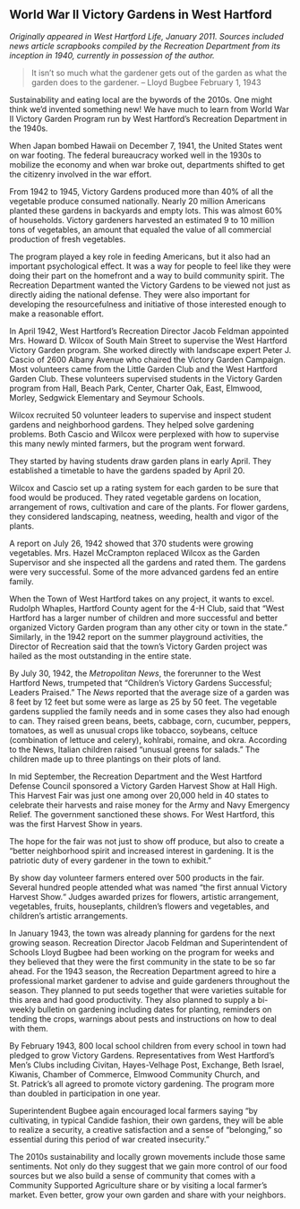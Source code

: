## World War II Victory Gardens in West Hartford {-}

*Originally appeared in West Hartford Life, January 2011. Sources included news article scrapbooks compiled by the Recreation Department from its inception in 1940, currently in possession of the author.*

> It isn’t so much what the gardener gets out of the garden as what the garden does to the gardener. -- Lloyd Bugbee February 1, 1943

Sustainability and eating local are the bywords of the 2010s. One might think we’d invented something new! We have much to learn from World War II Victory Garden Program run by West Hartford’s Recreation Department in the 1940s.

When Japan bombed Hawaii on December 7, 1941, the United States went on war footing. The federal bureaucracy worked well in the 1930s to mobilize the economy and when war broke out, departments shifted to get the citizenry involved in the war effort.

From 1942 to 1945, Victory Gardens produced more than 40% of all the vegetable produce consumed nationally. Nearly 20 million Americans planted these gardens in backyards and empty lots. This was almost 60% of households. Victory gardeners harvested an estimated 9 to 10 million tons of vegetables, an amount that equaled the value of all commercial production of fresh vegetables.

The program played a key role in feeding Americans, but it also had an important psychological effect. It was a way for people to feel like they were doing their part on the homefront and a way to build community spirit. The Recreation Department wanted the Victory Gardens to be viewed not just as directly aiding the national defense. They were also important for developing the resourcefulness and initiative of those interested enough to make a reasonable effort.

In April 1942, West Hartford’s Recreation Director Jacob Feldman appointed Mrs. Howard D. Wilcox of South Main Street to supervise the West Hartford Victory Garden program. She worked directly with landscape expert Peter J. Cascio of 2600 Albany Avenue who chaired the Victory Garden Campaign. Most volunteers came from the Little Garden Club and the West Hartford Garden Club. These volunteers supervised students in the Victory Garden program from Hall, Beach Park, Center, Charter Oak, East, Elmwood, Morley, Sedgwick Elementary and Seymour Schools.

Wilcox recruited 50 volunteer leaders to supervise and inspect student gardens and neighborhood gardens. They helped solve gardening problems. Both Cascio and Wilcox were perplexed with how to supervise this many newly minted farmers, but the program went forward.

They started by having students draw garden plans in early April. They established a timetable to have the gardens spaded by April 20.

Wilcox and Cascio set up a rating system for each garden to be sure that food would be produced. They rated vegetable gardens on location, arrangement of rows, cultivation and care of the plants. For flower gardens, they considered landscaping, neatness, weeding, health and vigor of the plants.

A report on July 26, 1942 showed that 370 students were growing vegetables. Mrs. Hazel McCrampton replaced Wilcox as the Garden Supervisor and she inspected all the gardens and rated them. The gardens were very successful. Some of the more advanced gardens fed an entire family.

When the Town of West Hartford takes on any project, it wants to excel. Rudolph Whaples, Hartford County agent for the 4-H Club, said that “West Hartford has a larger number of children and more successful and better organized Victory Garden program than any other city or town in the state.” Similarly, in the 1942 report on the summer playground activities, the Director of Recreation said that the town’s Victory Garden project was hailed as the most outstanding in the entire state.

By July 30, 1942, the *Metropolitan News*, the forerunner to the West Hartford News, trumpeted that “Children’s Victory Gardens Successful; Leaders Praised.” The *News* reported that the average size of a garden was 8 feet by 12 feet but some were as large as 25 by 50 feet. The vegetable gardens supplied the family needs and in some cases they also had enough to can. They raised green beans, beets, cabbage, corn, cucumber, peppers, tomatoes, as well as unusual crops like tobacco, soybeans, celtuce (combination of lettuce and celery), kohlrabi, romaine, and okra. According to the News, Italian children raised “unusual greens for salads.” The children made up to three plantings on their plots of land.

In mid September, the Recreation Department and the West Hartford Defense Council sponsored a Victory Garden Harvest Show at Hall High. This Harvest Fair was just one among over 20,000 held in 40 states to celebrate their harvests and raise money for the Army and Navy Emergency Relief. The government sanctioned these shows. For West Hartford, this was the first Harvest Show in years.

The hope for the fair was not just to show off produce, but also to create a “better neighborhood spirit and increased interest in gardening. It is the patriotic duty of every gardener in the town to exhibit.”

By show day volunteer farmers entered over 500 products in the fair. Several hundred people attended what was named “the first annual Victory Harvest Show.“ Judges awarded prizes for flowers, artistic arrangement, vegetables, fruits, houseplants, children’s flowers and vegetables, and children’s artistic arrangements.

In January 1943, the town was already planning for gardens for the next growing season. Recreation Director Jacob Feldman and Superintendent of Schools Lloyd Bugbee had been working on the program for weeks and they believed that they were the first community in the state to be so far ahead. For the 1943 season, the Recreation Department agreed to hire a professional market gardener to advise and guide gardeners throughout the season. They planned to put seeds together that were varieties suitable for this area and had good productivity. They also planned to supply a bi-weekly bulletin on gardening including dates for planting, reminders on tending the crops, warnings about pests and instructions on how to deal with them.

By February 1943, 800 local school children from every school in town had pledged to grow Victory Gardens. Representatives from West Hartford’s Men’s Clubs including Civitan, Hayes-Velhage Post, Exchange, Beth Israel, Kiwanis, Chamber of Commerce, Elmwood Community Church, and St. Patrick’s all agreed to promote victory gardening. The program more than doubled in participation in one year.

Superintendent Bugbee again encouraged local farmers saying “by cultivating, in typical Candide fashion, their own gardens, they will be able to realize a security, a creative satisfaction and a sense of “belonging,” so essential during this period of war created insecurity.”

The 2010s sustainability and locally grown movements include those same sentiments. Not only do they suggest that we gain more control of our food sources but we also build a sense of community that comes with a Community Supported Agriculture share or by visiting a local farmer’s market. Even better, grow your own garden and share with your neighbors.
